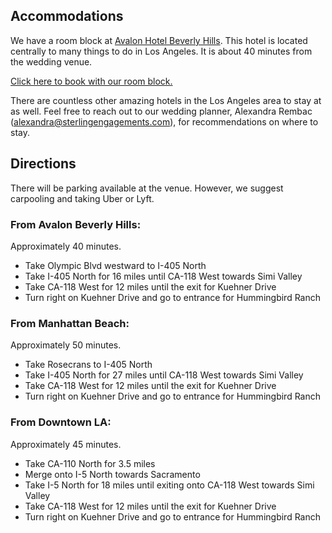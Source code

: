 ## Accommodations

We have a room block at [Avalon Hotel Beverly Hills](https://www.avalon-hotel.com/beverly-hills/). This hotel is located centrally to many things to do in Los Angeles. It is about 40 minutes from the wedding venue.

[Click here to book with our room block.](https://gc.synxis.com/rez.aspx?Hotel=1919&Chain=5154&arrive=5/22/2020&depart=5/26/2020&adult=1&child=0&group=052220NEWM)

There are countless other amazing hotels in the Los Angeles area to stay at as well. Feel free to reach out to our wedding planner, Alexandra Rembac (alexandra@sterlingengagements.com), for recommendations on where to stay.

## Directions

There will be parking available at the venue. However, we suggest carpooling and taking Uber or Lyft.

### **From Avalon Beverly Hills**:

Approximately 40 minutes.

- Take Olympic Blvd westward to I-405 North
- Take I-405 North for 16 miles until CA-118 West towards Simi Valley
- Take CA-118 West for 12 miles until the exit for Kuehner Drive
- Turn right on Kuehner Drive and go to entrance for Hummingbird Ranch

### **From Manhattan Beach**:

Approximately 50 minutes.

- Take Rosecrans to I-405 North
- Take I-405 North for 27 miles until CA-118 West towards Simi Valley
- Take CA-118 West for 12 miles until the exit for Kuehner Drive
- Turn right on Kuehner Drive and go to entrance for Hummingbird Ranch

### **From Downtown LA**:

Approximately 45 minutes.

- Take CA-110 North for 3.5 miles
- Merge onto I-5 North towards Sacramento
- Take I-5 North for 18 miles until exiting onto CA-118 West towards Simi Valley
- Take CA-118 West for 12 miles until the exit for Kuehner Drive
- Turn right on Kuehner Drive and go to entrance for Hummingbird Ranch
